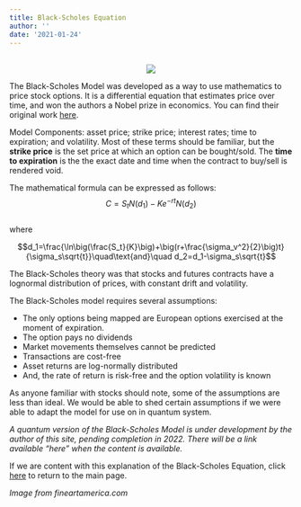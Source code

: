 ```yaml
---
title: Black-Scholes Equation
author: ''
date: '2021-01-24'
---
```


<center>
</br>
<img src="https://images.fineartamerica.com/images-medium-large-5/derivatives-financial-debacle-black-scholes-equation-daniel-hagerman.jpg">
</center>

The Black-Scholes Model was developed as a way to use mathematics to price stock options. It is a differential equation that estimates price over time, and won the authors a Nobel prize in economics. You can find their original work [here](https://www.cs.princeton.edu/courses/archive/fall09/cos323/papers/black_scholes73.pdf).

Model Components: asset price; strike price; interest rates; time to expiration; and volatility. 
Most of these terms should be familiar, but the **strike price** is the set price at which an option can be bought/sold. The **time to expiration** is the the exact date and time when the contract to buy/sell is rendered void.

The mathematical formula can be expressed as follows:
$$C=S_tN(d_1)-Ke^{-rt}N(d_2)$$
</br>
where 

$$d_1=\frac{\ln\big(\frac{S_t}{K}\big)+\big(r+\frac{\sigma_v^2}{2}\big)t}{\sigma_s\sqrt{t}}\quad\text{and}\quad d_2=d_1-\sigma_s\sqrt{t}$$

\textbf{where:}
\begin{align*}
C&=\text{Call option price}\\
S&=\text{Current stock (or other underlying) price}\\
K&=\text{Strike price}\\
r&=\text{Risk-free interest rate}\\
t&=\text{Time to maturity}\\
N&=\text{A normal distribution}\\
\end{align*}

The Black-Scholes theory was that stocks and futures contracts have a lognormal distribution of prices, with constant drift and volatility.

The Black-Scholes model requires several assumptions:

- The only options being mapped are European options exercised at the moment of expiration.
- The option pays no dividends
- Market movements themselves cannot be predicted
- Transactions are cost-free
- Asset returns are log-normally distributed
- And, the rate of return is risk-free and the option volatility is known

As anyone familiar with stocks should note, some of the assumptions are less than ideal. We would be able to shed certain assumptions if we were able to adapt the model for use on in quantum system.

*A quantum version of the Black-Scholes Model is under development by the author of this site, pending completion in 2022. There will be a link available "here" when the content is available.*

If we are content with this explanation of the Black-Scholes Equation, click [here](https://amoderninvestor.netlify.app/) to return to the main page.

*Image from fineartamerica.com*
